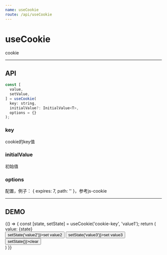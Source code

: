 ```yaml
---
name: useCookie
route: /api/useCookie
---
```



# useCookie #

cookie

<hr />

## API ##
```jsx
const [
  value,
  setValue,
] = useCookie(
  key: string,
  initialValue?: InitialValue<T>,
  options = {}
);
```


### key
cookie的key值

### initialValue
初始值

### options
配置，例子： { expires: 7, path: '' }，参考js-cookie

<hr />

## DEMO ##

<Playground>
  {() => {
    const [state, setState] = useCookie('cookie-key', 'value1');
    return (
      <div>
        <div>value: {state}</div>
        <button onClick={() => setState('value2')}>set value2</button>
        <button onClick={() => setState('value3')}>set value3</button>
        <button onClick={() => setState()}>clear</button>
      </div>
    )
  }}
</Playground>


